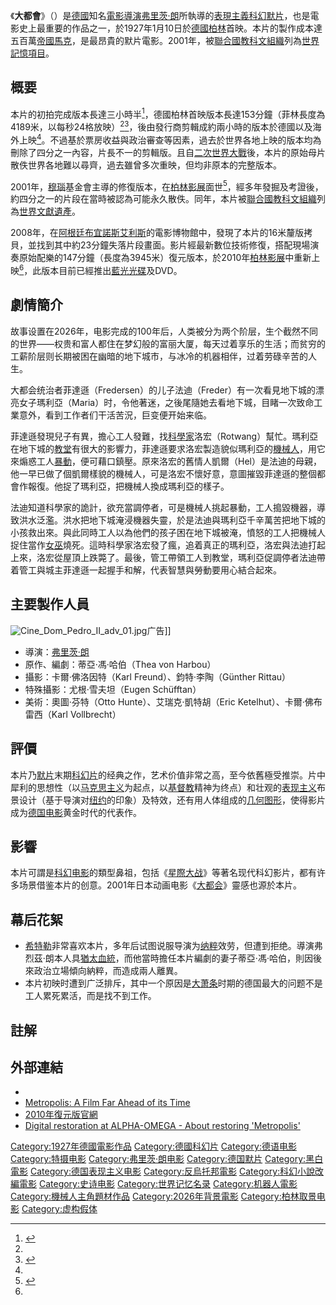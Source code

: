 {{Infobox Film
|name           = 大都會<br />(''Metropolis'')
|image          = Metropolis dvd.jpg
|caption        = 
|director       = [[弗里茨·朗|弗里茨·朗]]
|producer       = [[Erich_Pommer|Erich Pommer]]
|writer         = [[蒂亞·馮·哈伯|蒂亞·馮·哈伯]]（原著小說）<br />弗里茨·朗（電影劇本）
|starring       = [[阿爾弗雷德·阿貝爾|阿爾弗雷德·阿貝爾]]<br />[[布麗姬·韓恩|布麗姬·韓恩]]<br />[[古斯塔夫·佛洛希基|古斯塔夫·佛洛希基]]<br />[[魯道夫·凱林羅吉|魯道夫·凱林羅吉]]
|music          = [[Gottfried_Huppertz|Gottfried Huppertz]]（最初版本）
|cinematography = [[Karl_Freund|Karl Freund]]<br />[[Günther_Rittau|Günther Rittau]]<br />[[Walter_Ruttmann|Walter Ruttmann]]
|editing        = 
|distributor    = [[乌发电影公司|乌发电影公司]]（德國）<br />[[派拉蒙影業|派拉蒙影業]]（美國）
|released       = 1927年1月10日（德國）<br />1927年3月6日（美國）
|runtime        = 153分鐘（4189米）（德國首映版）<ref name="berlinale">{{cite web |url=http://www.berlinale.de/en/archiv/jahresarchive/2010/02_programm_2010/02_Filmdatenblatt_2010_20105927.php |title=2010年柏林影展官方網站 《大都會》新修復版的介紹 |work=berlinale.de |accessdate=2010-04-29 |language=de |archive-date=2018-01-16 |archive-url=https://web.archive.org/web/20180116081113/https://www.berlinale.de/en/archiv/jahresarchive/2010/02_programm_2010/02_Filmdatenblatt_2010_20105927.php |dead-url=no }}</ref><br />114分鐘/25fps（1927年美國刪剪版）<br />104分鐘（1929年日本上映版）<br />147分鐘（2010年[[柏林影展|柏林影展]]復元版）
|country        = {{flag|GER|1919}}
|awards         = 
|language       = [[默片|默片]]<br />[[德語|德語]]（有字幕）
|budget         = 5,100,000 [[帝國馬克|帝國馬克]]（估計）
|preceded_by    = 
|followed_by    = 
|amg_id         = 1:32362
|imdb_id        = 0017136
}}
《'''大都會'''》（{{Lang-de|''Metropolis''}}）是[[德國|德國]]知名[[電影導演|電影導演]][[弗里茨·朗|弗里茨·朗]]所執導的[[表現主義|表現主義]][[科幻|科幻]][[默片|默片]]，也是電影史上最重要的作品之一，於1927年1月10日於[[德國|德國]][[柏林|柏林]]首映。本片的製作成本達五百萬[[帝國馬克|帝國馬克]]，是最昂貴的默片電影。2001年，被[[聯合國教科文組織|聯合國教科文組織]]列為[[世界記憶項目|世界記憶項目]]。

== 概要 ==
本片的初拍完成版本長達三小時半<ref> {{Cite book | author = 黃海 | title = 科幻文學解構  date = 2014| pages = 80頁 有提到此一事實，然而書中並未引注，不能排除黃海抄錄維基百科的可能 }} </ref>，德國柏林首映版本長達153分鐘（菲林長度為4189米，以每秒24格放映）<ref name="berlinale"/><ref>{{cite web| url=http://www.hkiff.org.hk/chi/film/title/34130-metropolis-restored-original-cut.html| title=第三十四屆香港國電影節 《大都會─終極修復版》的介紹| accessdate=2010-04-29| language=de| archive-date=2010-03-03| archive-url=https://web.archive.org/web/20100303063002/http://www.hkiff.org.hk/chi/film/title/34130-metropolis-restored-original-cut.html| dead-url=yes}}</ref>，後由發行商剪輯成約兩小時的版本於德國以及海外上映<ref name="berlinale"/>。不過基於票房收益與政治審查等因素，過去於世界各地上映的版本均為刪除了四分之一內容，片長不一的剪輯版。且自[[二次世界大戰|二次世界大戰]]後，本片的原始母片散佚世界各地難以尋齊，過去雖曾多次重映，但均非原本的完整版本。

2001年，[[F·W·穆瑙|穆瑙]]基金會主導的修復版本，在[[柏林影展|柏林影展]]面世<ref>{{cite web| url=http://www.berlinale.de/en/archiv/jahresarchive/2001/02_programm_2001/02_Filmdatenblatt_2001_20012208.php| title=2001年柏林影展官方網站 《大都會》| accessdate=2010-04-29| language=de| archive-date=2018-01-15| archive-url=https://web.archive.org/web/20180115184543/https://www.berlinale.de/en/archiv/jahresarchive/2001/02_programm_2001/02_Filmdatenblatt_2001_20012208.php| dead-url=no}}</ref>，經多年發掘及考證後，約四分之一的片段在當時被認為可能永久散佚。同年，本片被[[聯合國教科文組織|聯合國教科文組織]]列為[[世界記憶項目|世界文獻遺產]]。

2008年，在[[阿根廷|阿根廷]][[布宜諾斯艾利斯|布宜諾斯艾利斯]]的電影博物館中，發現了本片的16米釐版拷貝，並找到其中約23分鐘失落片段畫面。影片經最新數位技術修復，搭配現場演奏原始配樂的147分鐘（長度為3945米）復元版本，於2010年[[柏林影展|柏林影展]]中重新上映<ref name="berlinale"/>，此版本目前已經推出[[藍光光碟|藍光光碟]]及DVD。

== 劇情簡介 ==
故事设置在2026年，电影完成的100年后，人类被分为两个阶层，生个截然不同的世界——权贵和富人都住在梦幻般的富丽大厦{{里}}，每天过着享乐的生活；而贫穷的工薪阶层则长期被困在幽暗的地下城市，与冰冷的机器相伴，过着劳碌辛苦的人生。

大都会统治者菲達遜（Fredersen）的儿子法迪（Freder）有一次看見地下城的漂亮女子瑪利亞（Maria）时，令他著迷，之後尾隨她去看地下城，目睹一次致命工業意外，看到工作者们干活苦況，巨变便开始来临。

菲達遜發現兒子有異，擔心工人發難，找[[科學家|科學家]]洛宏（Rotwang）幫忙。瑪利亞在地下城的[[教堂|教堂]]有很大的影響力，菲達遜要求洛宏製造貌似瑪利亞的[[機械人|機械人]]，用它來煽惑工人[[暴動|暴動]]，便可藉口鎮壓。原來洛宏的舊情人凱爾（Hel）是法迪的母親，他一早已做了個凱爾樣貌的機械人，可是洛宏不懷好意，意圖摧毀菲達遜的整個都會作報復。他捉了瑪利亞，把機械人換成瑪利亞的樣子。

法迪知道科學家的詭計，欲充當調停者，可是機械人挑起暴動，工人搗毀機器，導致洪水泛濫。洪水把地下城淹浸機器失靈，於是法迪與瑪利亞千辛萬苦把地下城的小孩救出來。與此同時工人以為他們的孩子困在地下城被淹，憤怒的工人把機械人捉住當作[[女巫|女巫]]燒死。這時科學家洛宏發了瘋，追着真正的瑪利亞，洛宏與法迪打起上來，洛宏從屋頂上跌斃了。最後，管工帶領工人到教堂，瑪利亞促調停者法迪帶着管工與城主菲達遜一起握手和解，代表智慧與勞動要用心結合起來。

== 主要製作人員 ==
[[File:Cine_Dom_Pedro_II_adv_01.jpg|thumb]]广告]]
* 導演：[[弗里茨·朗|弗里茨·朗]]
* 原作、編劇：蒂亞·馮·哈伯（Thea von Harbou）
* 攝影：卡爾·佛洛因特（Karl Freund）、鈞特·李陶（Günther Rittau）
* 特殊攝影：尤根·雪夫坦（Eugen Schüfftan）
* 美術：奧圖·芬特（Otto Hunte）、艾瑞克·凱特胡（Eric Ketelhut）、卡爾·佛布雷西（Karl Vollbrecht）

== 評價 ==
本片乃[[默片|默片]]末期[[科幻片|科幻片]]的经典之作，艺术价值非常之高，至今依舊極受推崇。片中犀利的思想性（以[[马克思主义|马克思主义]]为起点，以[[基督教|基督教]]精神为终点）和壮观的[[表现主义|表现主义]]布景设计（基于导演对[[纽约|纽约]]的印象）及特效，还有用人体组成的[[几何图形|几何图形]]，使得影片成为[[德国电影|德国电影]]黄金时代的代表作。

== 影響 ==
本片可謂是[[科幻电影|科幻电影]]的類型鼻祖，包括《[[星際大战|星際大战]]》等著名现代科幻影片，都有许多场景借鉴本片的创意。2001年日本动画电影《[[大都會_(2001年電影)|大都会]]》靈感也源於本片。

== 幕后花絮 ==
* [[希特勒|希特勒]]非常喜欢本片，多年后试图说服导演为[[纳粹|纳粹]]效劳，但遭到拒绝。導演弗烈茲·朗本人具[[猶太|猶太]][[血統|血統]]，而他當時擔任本片編劇的妻子蒂亞·馮·哈伯，則因後來政治立場傾向納粹，而造成兩人離異。
* 本片初映时遭到广泛排斥，其中一个原因是[[大萧条|大萧条]]时期的德国最大的问题不是工人累死累活，而是找不到工作。

== 註解 ==
<div class="references-small">
<references />
</div>

== 外部連結 ==
{{Commonscat|Metropolis (film)}}
* {{imdb title|0017136|大都會}}
* [http://www.brokenprojector.com/wordpress/?p=56 Metropolis: A Film Far Ahead of its Time] {{Wayback|url=http://www.brokenprojector.com/wordpress/?p=56 |date=20080121101255 }}
* [https://web.archive.org/web/20060715204955/http://www.kino.com/metropolis/ 2010年復元版官網]
* [https://web.archive.org/web/20120118131605/http://www.alpha-omega.de/doku.php?id=en:showroom:metropolis Digital restoration at ALPHA-OMEGA - About restoring 'Metropolis']

{{Authority control}}
{{DEFAULTSORT:Metropolis}}
[[Category:1927年德國電影作品|Category:1927年德國電影作品]]
[[Category:德國科幻片|Category:德國科幻片]]
[[Category:德语电影|Category:德语电影]]
[[Category:特摄电影|Category:特摄电影]]
[[Category:弗里茨·朗电影|Category:弗里茨·朗电影]]
[[Category:德国默片|Category:德国默片]]
[[Category:黑白電影|Category:黑白電影]]
[[Category:德国表现主义电影|Category:德国表现主义电影]]
[[Category:反烏托邦電影|Category:反烏托邦電影]]
[[Category:科幻小說改編電影|Category:科幻小說改編電影]]
[[Category:史诗电影|Category:史诗电影]]
[[Category:世界记忆名录|Category:世界记忆名录]]
[[Category:机器人電影|Category:机器人電影]]
[[Category:機械人主角題材作品|Category:機械人主角題材作品]]
[[Category:2026年背景電影|Category:2026年背景電影]]
[[Category:柏林取景电影|Category:柏林取景电影]]
[[Category:虚构假体|Category:虚构假体]]